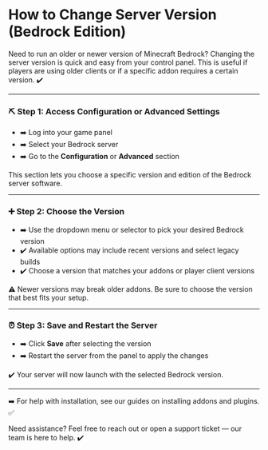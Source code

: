# How to Change Server Version (Bedrock Edition)

Need to run an older or newer version of Minecraft Bedrock? Changing the server version is quick and easy from your control panel. This is useful if players are using older clients or if a specific addon requires a certain version. ✔️

***

### ⛏️ Step 1: Access Configuration or Advanced Settings

* ➡️ Log into your game panel
* ➡️ Select your Bedrock server
* ➡️ Go to the **Configuration** or **Advanced** section

This section lets you choose a specific version and edition of the Bedrock server software.

***

### ➕ Step 2: Choose the Version

* ➡️ Use the dropdown menu or selector to pick your desired Bedrock version
* ✔️ Available options may include recent versions and select legacy builds
* ✔️ Choose a version that matches your addons or player client versions

⚠️ Newer versions may break older addons. Be sure to choose the version that best fits your setup.

***

### ⏰ Step 3: Save and Restart the Server

* ➡️ Click **Save** after selecting the version
* ➡️ Restart the server from the panel to apply the changes

✔️ Your server will now launch with the selected Bedrock version.

***

➡️ For help with installation, see our guides on installing addons and plugins. ✅

Need assistance? Feel free to reach out or open a support ticket — our team is here to help. ✔️